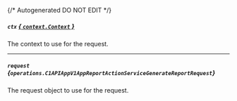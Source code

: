 {/* Autogenerated DO NOT EDIT  */}

##### `ctx` [*{ `context.Context` }*](https://pkg.go.dev/context#Context)
The context to use for the request.

---
##### `request` *{`operations.C1APIAppV1AppReportActionServiceGenerateReportRequest`}*
The request object to use for the request.
<Collapsible openLabel={Labels.showProperties} closeLabel={Labels.hideProperties}>
    <C1APIAppV1AppReportActionServiceGenerateReportRequest/>
</Collapsible>


